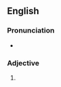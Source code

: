 ==English==

===Pronunciation===
* {{audio|en|En-us-acerbest.ogg|Audio (US)}}

===Adjective===
{{head|en|superlative adjective}}

# {{en-superlative of|acerb}}